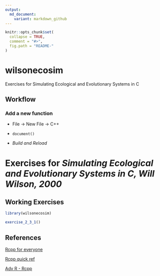 ```yaml
---
output:
  md_document:
    variant: markdown_github
---
```


<!-- README.md is generated from README.Rmd. Please edit that file -->

```r
knitr::opts_chunk$set(
  collapse = TRUE,
  comment = "#>",
  fig.path = "README-"
)
```

# wilsonecosim

Exercises for Simulating Ecological and Evolutionary Systems in C

## Workflow

### Add a new function

* File -> New File -> C++

* `document()`

* _Build and Reload_

# Exercises for _Simulating Ecological and Evolutionary Systems in C, Will Wilson, 2000_

## Working Exercises
```r
library(wilsonecosim)

exercise_2_3_1()
```

## References

[Rcpp for everyone](https://teuder.github.io/rcpp4everyone_en/)

[Rcpp quick ref](https://cran.r-project.org/web/packages/Rcpp/vignettes/Rcpp-quickref.pdf)

[Adv R - Rcpp](http://adv-r.had.co.nz/Rcpp.html)
